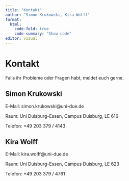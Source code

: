```yaml
---
title: "Kontakt"
author: "Simon Krukowski, Kira Wolff"
format:
  html:
    code-fold: true
    code-summary: "Show code"
editor: visual
---
```


# Kontakt

Falls ihr Probleme oder Fragen habt, meldet euch gerne.

## Simon Krukowski

E-Mail: simon.krukowski\@uni-due.de

Raum: Uni Duisburg-Essen, Campus Duisburg, LE 616

Telefon: +49 203 379 / 4143

## Kira Wolff

E-Mail: kira.wolff\@uni-due.de

Raum: Uni Duisburg-Essen, Campus Duisburg, LE 623

Telefon: +49 203 379 / 4761

